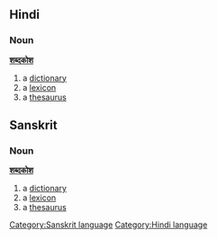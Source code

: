 {{rfd}}
==Hindi==
===Noun===
'''[[शब्दकोश]]'''
#a [[dictionary]]
#a [[lexicon]]
#a [[thesaurus]]

==Sanskrit==
===Noun===
'''[[शब्दकोश]]'''
#a [[dictionary]]
#a [[lexicon]]
#a [[thesaurus]]

[[Category:Sanskrit language]]
[[Category:Hindi language]]